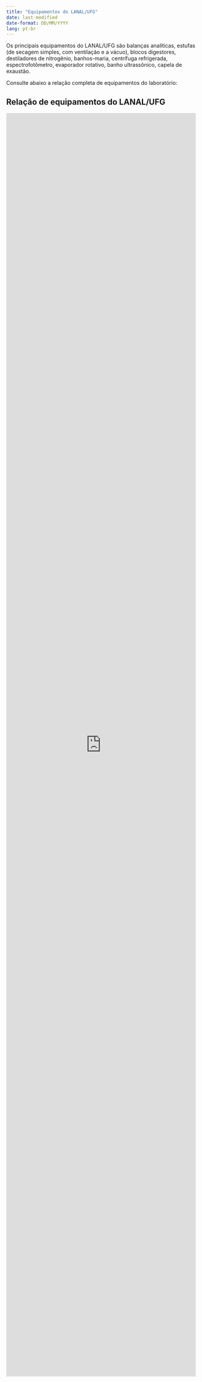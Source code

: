 ```yaml
---
title: "Equipamentos do LANAL/UFG"
date: last-modified
date-format: DD/MM/YYYY
lang: pt-br
---
```

Os principais equipamentos do LANAL/UFG são balanças analíticas, estufas (de secagem simples, com ventilação e a vácuo), blocos digestores, destiladores de nitrogênio, banhos-maria, centrífuga refrigerada, espectrofotômetro, evaporador rotativo, banho ultrassônico, capela de exaustão. 

Consulte abaixo a relação completa de equipamentos do laboratório:

## Relação de equipamentos do LANAL/UFG
```{=html}
<iframe referrerpolicy="no-referrer-when-downgrade" height="3360px" width="100%" style="border:none;" src="https://view-awesome-table.com/-Lh6v9KdKvDPzXi93OES/view"></iframe>
```